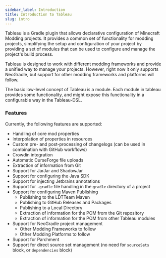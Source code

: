 ```yaml
---
sidebar_label: Introduction
title: Introduction to Tableau
slug: intro
---
```


Tableau is a Gradle plugin that allows declarative configuration of Minecraft Modding projects.
It provides a common set of functionality for modding projects, simplifying the setup and configuration of your project by providing a set of modules that can be used to configure and manage the project's build process.

Tableau is designed to work with different modding frameworks and provide a unified way to manage your projects.
However, right now it only supports NeoGradle, but support for other modding frameworks and platforms will follow.

The basic low-level concept of Tableau is a module.
Each module in tableau provides some functionality, and might expose this functionality in a configurable way in the Tableau-DSL.

### Features
Currently, the following features are supported:
- Handling of core mod properties
- Interpolation of properties in resources
- Custom pre- and post-processing of changelogs (can be used in combination with GitHub workflows)
- Crowdin integration
- Automatic CurseForge file uploads
- Extraction of information from Git
- Support for JarJar and ShadowJar
- Support for configuring the Java SDK
- Support for injecting Jetbrains annotations
- Support for `.gradle` file handling in the `gradle` directory of a project
- Support for configuring Maven Publishing
    - Publishing to the LDTTeam Maven
    - Publishing to GitHub Releases and Packages
    - Publishing to a Local Directory
    - Extraction of information for the POM from the Git repository
    - Extraction of information for the POM from other Tableau modules
- Support for NeoGradle project management
    - Other Modding Frameworks to follow
    - Other Modding Platforms to follow
- Support for Parchment
- Support for direct source set management (no need for `sourceSets` block, or `dependencies` block)
